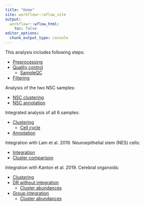 ```yaml
---
title: "Home"
site: workflowr::wflow_site
output:
  workflowr::wflow_html:
    toc: false
editor_options:
  chunk_output_type: console
---
```


This analysis includes following steps:

- [Preprocessing](01-preprocessing.html)
- [Quality control](02-quality_control.html)
    - [SampleQC](02.1-SampleQC.html)
- [Filtering](03-filtering.html)

Analysis of the two NSC samples:

- [NSC clustering](NSC-1-clustering.html)
- [NSC annotation](NSC-2-annotation.html)

Integrated analysis of all 6 samples:

- [Clustering](04-clustering.html)
    - [Cell cycle](04.1-cell_cycle.html)
- [Annotation](05-annotation.html)

Integration with Lam et al. 2019.
Neuroepithelial stem (NES) cells:

- [Integration](Lam-01-NSC_integration.html)
- [Cluster comparison](Lam-02-NSC_annotation.html)

Integration with Kanton et al. 2019.
Cerebral organoids:

- [Clustering](organoid-01-clustering.html)
- [DR without integration](organoid-02-integration.html)
    - [Cluster abundances](organoid-03-cluster_analysis.html)
- [Group integration](organoid-04-group_integration.html)
    - [Cluster abundances](organoid-05-group_integration_cluster_analysis.html)

